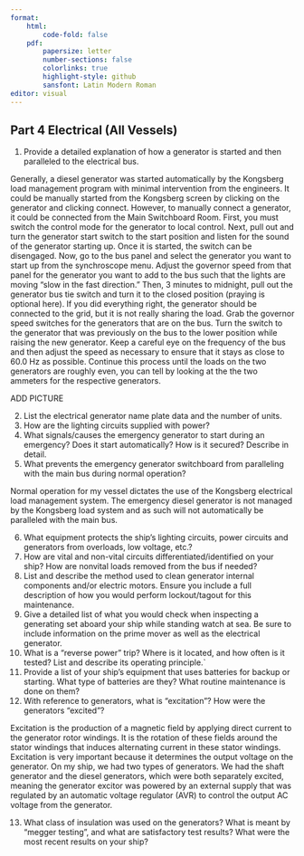 ```yaml
---
format:
    html: 
        code-fold: false
    pdf:
        papersize: letter
        number-sections: false
        colorlinks: true
        highlight-style: github
        sansfont: Latin Modern Roman
editor: visual
---
```


## Part 4 Electrical (All Vessels)

1.	Provide a detailed explanation of how a generator is started and then paralleled to the electrical bus.

Generally, a diesel generator was started automatically by the Kongsberg load management program with minimal intervention from the engineers. It could be manually started from the Kongsberg screen by clicking on the generator and clicking connect. However, to manually connect a generator, it could be connected from the Main Switchboard Room. First, you must switch the control mode for the generator to local control. Next, pull out and turn the generator start switch to the start position and listen for the sound of the generator starting up. Once it is started, the switch can be disengaged. Now, go to the bus panel and select the generator you want to start up from the synchroscope menu. Adjust the governor speed from that panel for the generator you want to add to the bus such that the lights are moving "slow in the fast direction." Then, 3 minutes to midnight, pull out the generator bus tie switch and turn it to the closed position (praying is optional here). If you did everything right, the generator should be connected to the grid, but it is not really sharing the load. Grab the governor speed switches for the generators that are on the bus. Turn the switch to the generator that was previously on the bus to the lower position while raising the new generator. Keep a careful eye on the frequency of the bus and then adjust the speed as necessary to ensure that it stays as close to 60.0 Hz as possible. Continue this process until the loads on the two generators are roughly even, you can tell by looking at the the two ammeters for the respective generators.

ADD PICTURE

2.	List the electrical generator name plate data and the number of units.
3.	How are the lighting circuits supplied with power?
4.	What signals/causes the emergency generator to start during an emergency? Does it start automatically? How is it secured? Describe in detail.
5.	What prevents the emergency generator switchboard from paralleling with the main bus during normal operation?

Normal operation for my vessel dictates the use of the Kongsberg electrical load management system. The emergency diesel generator is not managed by the Kongsberg load system and as such will not automatically be paralleled with the main bus. 

6.	What equipment protects the ship's lighting circuits, power circuits and generators from overloads, low voltage, etc.?
7.	How are vital and non-vital circuits differentiated/identified on your ship? How are nonvital loads removed from the bus if needed?
8.	List and describe the method used to clean generator internal components and/or electric motors. Ensure you include a full description of how you would perform lockout/tagout for this maintenance.
9.	Give a detailed list of what you would check when inspecting a generating set aboard your ship while standing watch at sea. Be sure to include information on the prime mover as well as the electrical generator.
10.	What is a "reverse power" trip? Where is it located, and how often is it tested? List and describe its operating principle.`
11.	Provide a list of your ship’s equipment that uses batteries for backup or starting. What type of batteries are they? What routine maintenance is done on them?
12.	With reference to generators, what is "excitation"?	How were the generators “excited”?

Excitation is the production of a magnetic field by applying direct current to the generator rotor windings. It is the rotation of these fields around the stator windings that induces alternating current in these stator windings. Excitation is very important because it determines the output voltage on the generator. On my ship, we had two types of generators. We had the shaft generator and the diesel generators, which were both separately excited, meaning the generator excitor was powered by an external supply that was regulated by an automatic voltage regulator (AVR) to control the output AC voltage from the generator.

13.	What class of insulation was used on the generators? What is meant by "megger testing", and what are satisfactory test results? What were the most recent results on your ship?
